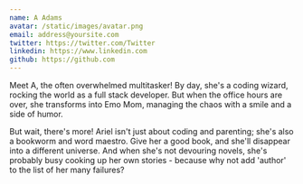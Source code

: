 ```yaml
---
name: A Adams
avatar: /static/images/avatar.png
email: address@yoursite.com
twitter: https://twitter.com/Twitter
linkedin: https://www.linkedin.com
github: https://github.com
---
```


Meet A, the often overwhelmed multitasker! By day, she's a coding wizard, rocking the world as a full stack developer. But when the office hours are over, she transforms into Emo Mom, managing the chaos with a smile and a side of humor.

But wait, there's more! Ariel isn't just about coding and parenting; she's also a bookworm and word maestro. Give her a good book, and she'll disappear into a different universe. And when she's not devouring novels, she's probably busy cooking up her own stories - because why not add 'author' to the list of her many failures?